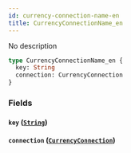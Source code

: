 ```yaml
---
id: currency-connection-name-en
title: CurrencyConnectionName_en
---
```


No description

```graphql
type CurrencyConnectionName_en {
  key: String
  connection: CurrencyConnection
}
```

### Fields

#### `key` ([`String`](/v1/scalars/string))

#### `connection` ([`CurrencyConnection`](/v1/objects/currency-connection))
